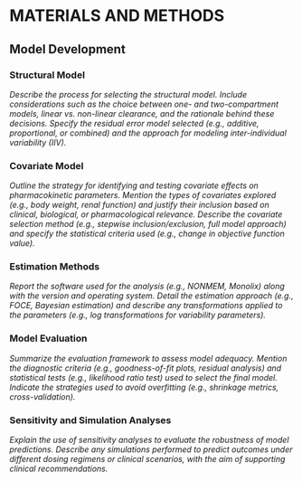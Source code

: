 # MATERIALS AND METHODS {#sec-methods}

## Model Development

### Structural Model
*Describe the process for selecting the structural model. Include considerations such as the choice between one- and two-compartment models, linear vs. non-linear clearance, and the rationale behind these decisions. Specify the residual error model selected (e.g., additive, proportional, or combined) and the approach for modeling inter-individual variability (IIV).*

### Covariate Model
*Outline the strategy for identifying and testing covariate effects on pharmacokinetic parameters. Mention the types of covariates explored (e.g., body weight, renal function) and justify their inclusion based on clinical, biological, or pharmacological relevance. Describe the covariate selection method (e.g., stepwise inclusion/exclusion, full model approach) and specify the statistical criteria used (e.g., change in objective function value).*

### Estimation Methods
*Report the software used for the analysis (e.g., NONMEM, Monolix) along with the version and operating system. Detail the estimation approach (e.g., FOCE, Bayesian estimation) and describe any transformations applied to the parameters (e.g., log transformations for variability parameters).*

### Model Evaluation
*Summarize the evaluation framework to assess model adequacy. Mention the diagnostic criteria (e.g., goodness-of-fit plots, residual analysis) and statistical tests (e.g., likelihood ratio test) used to select the final model. Indicate the strategies used to avoid overfitting (e.g., shrinkage metrics, cross-validation).*

### Sensitivity and Simulation Analyses
*Explain the use of sensitivity analyses to evaluate the robustness of model predictions. Describe any simulations performed to predict outcomes under different dosing regimens or clinical scenarios, with the aim of supporting clinical recommendations.*